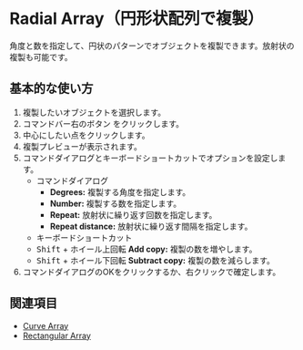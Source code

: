 
# Radial Array（円形状配列で複製）

<Reference shortcut="" command="Radial Array" button="コマンドバー右"  buttonIcon='button-radial-array'/>

角度と数を指定して、円状のパターンでオブジェクトを複製できます。放射状の複製も可能です。

## 基本的な使い方

1. 複製したいオブジェクトを選択します。
2. コマンドバー右のボタン <ButtonIcon type="button-radial-array" /> をクリックします。
3. 中心にしたい点をクリックします。
4. 複製プレビューが表示されます。
5. コマンドダイアログとキーボードショートカットでオプションを設定します。
   - <Kst>コマンドダイアログ</Kst>
      - **Degrees:** 複製する角度を指定します。
      - **Number:** 複製する数を指定します。
      - **Repeat:** 放射状に繰り返す回数を指定します。
      - **Repeat distance:** 放射状に繰り返す間隔を指定します。
   - <Kst>キーボードショートカット</Kst>
   - <kbd>Shift</kbd> + ホイール上回転 **Add copy:** 複製の数を増やします。
   - <kbd>Shift</kbd> + ホイール下回転 **Subtract copy:** 複製の数を減らします。
5. コマンドダイアログのOKをクリックするか、右クリックで確定します。

<VideoPlayer fileName="radial-array"/>

## 関連項目
- [Curve Array](curve-array)
- [Rectangular Array](rectangular-array)